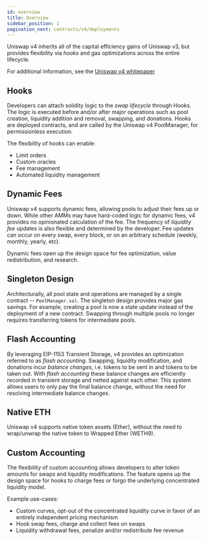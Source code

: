 ```yaml
---
id: overview
title: Overview
sidebar_position: 1
pagination_next: contracts/v4/deployments
---
```


Uniswap v4 inherits all of the capital efficiency gains of Uniswap v3, but provides flexibility via *hooks* and gas optimizations across the entire lifecycle.

For additional information, see the [Uniswap v4 whitepaper](https://app.uniswap.org/whitepaper-v4.pdf)

## Hooks

Developers can attach solidity logic to the _swap lifecycle_ through Hooks. The logic is executed before and/or after major operations such as
pool creation, liquidity addition and removal, swapping, and donations. Hooks are deployed contracts, and are called by the Uniswap v4 PoolManager,
for permissionless execution.

The flexibility of hooks can enable: 
* Limit orders
* Custom oracles
* Fee management
* Automated liquidity management

## Dynamic Fees

Uniswap v4 supports dynamic fees, allowing pools to adjust their fees up or down. While other AMMs may have hard-coded logic for dynamic fees,
v4 provides no opinionated calculation of the fee. The frequency of *liquidity fee* updates is also flexible and determined by the developer. Fee updates can
occur on every swap, every block, or on an arbitrary schedule (weekly, monthly, yearly, etc).

Dynamic fees open up the design space for fee optimization, value redistribution, and research.


## Singleton Design

Architecturally, all pool state and operations are managed by a single contract -- `PoolManager.sol`. The singleton design provides major gas
savings. For example, creating a pool is now a state update instead of the deployment of a new contract. Swapping through multiple pools no longer requires
transferring tokens for intermediate pools.

## Flash Accounting

By leveraging EIP-1153 Transient Storage, v4 provides an optimization referred to as *flash accounting*. Swapping, liquidity modification, and donations
incur *balance changes*, i.e. tokens to be sent in and tokens to be taken out. With *flash accounting* these balance changes are efficiently recorded in transient storage and
netted against each other. This system allows users to only pay the final balance change, without the need for resolving intermediate balance changes.

## Native ETH

Uniswap v4 supports native token assets (Ether), without the need to wrap/unwrap the native token to Wrapped Ether (WETH9).

## Custom Accounting

The flexibility of custom accounting allows developers to alter token amounts for swaps and liquidity modifications. The feature opens up the design
space for hooks to charge fees or forgo the underlying concentrated liquidity model.

Example use-cases:
* Custom curves, opt-out of the concentrated liquidity curve in favor of an entirely independent pricing mechanism
* Hook swap fees, charge and collect fees on swaps
* Liquidity withdrawal fees, penalize and/or redistribute fee revenue
